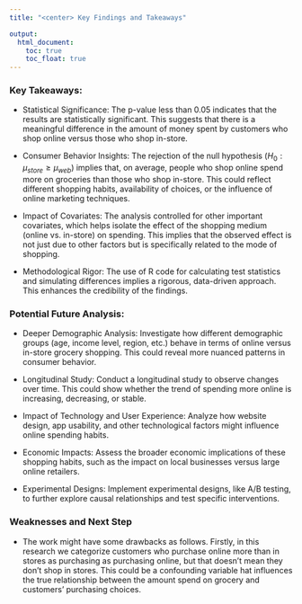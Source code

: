 ```yaml
---
title: "<center> Key Findings and Takeaways"

output: 
  html_document:
    toc: true
    toc_float: true
---
```



### Key Takeaways:

* Statistical Significance: The p-value less than 0.05 indicates that the results are statistically significant. This suggests that there is a meaningful difference in the amount of money spent by customers who shop online versus those who shop in-store.

* Consumer Behavior Insights: The rejection of the null hypothesis ($H_0: \mu_{store} \ge \mu_{web}$) implies that, on average, people who shop online spend more on groceries than those who shop in-store. This could reflect different shopping habits, availability of choices, or the influence of online marketing techniques.

* Impact of Covariates: The analysis controlled for other important covariates, which helps isolate the effect of the shopping medium (online vs. in-store) on spending. This implies that the observed effect is not just due to other factors but is specifically related to the mode of shopping.

* Methodological Rigor: The use of R code for calculating test statistics and simulating differences implies a rigorous, data-driven approach. This enhances the credibility of the findings.

### Potential Future Analysis:

* Deeper Demographic Analysis: Investigate how different demographic groups (age, income level, region, etc.) behave in terms of online versus in-store grocery shopping. This could reveal more nuanced patterns in consumer behavior.

* Longitudinal Study: Conduct a longitudinal study to observe changes over time. This could show whether the trend of spending more online is increasing, decreasing, or stable.

* Impact of Technology and User Experience: Analyze how website design, app usability, and other technological factors might influence online spending habits.

* Economic Impacts: Assess the broader economic implications of these shopping habits, such as the impact on local businesses versus large online retailers.

* Experimental Designs: Implement experimental designs, like A/B testing, to further explore causal relationships and test specific interventions.

### Weaknesses and Next Step

* The work might have some drawbacks as follows. Firstly, in this research we categorize customers who purchase online more than in stores as purchasing as purchasing online, but that doesn't mean they don't shop in stores. This could be a confounding variable hat influences the true relationship between the amount spend on grocery and customers' purchasing choices.

